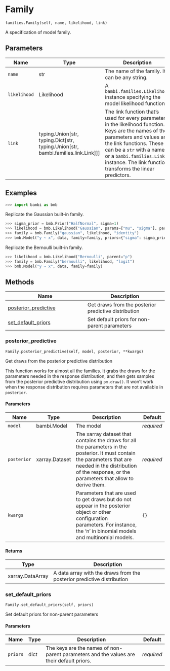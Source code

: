 # Family { #bambi.Family }

`families.Family(self, name, likelihood, link)`

A specification of model family.

## Parameters

| Name         | Type                                                                                   | Description                                                                                                                                                                                                                                                                         | Default    |
|--------------|----------------------------------------------------------------------------------------|-------------------------------------------------------------------------------------------------------------------------------------------------------------------------------------------------------------------------------------------------------------------------------------|------------|
| `name`       | str                                                                                    | The name of the family. It can be any string.                                                                                                                                                                                                                                       | _required_ |
| `likelihood` | Likelihood                                                                             | A ``bambi.families.Likelihood`` instance specifying the model likelihood function.                                                                                                                                                                                                  | _required_ |
| `link`       | typing.Union\[str, typing.Dict\[str, typing.Union\[str, bambi.families.link.Link\]\]\] | The link function that's used for every parameter in the likelihood function. Keys are the names of the parameters and values are the link functions. These can be a ``str`` with a name or a ``bambi.families.Link`` instance. The link function transforms the linear predictors. | _required_ |

## Examples

```python
>>> import bambi as bmb
```

Replicate the Gaussian built-in family.

```python
>>> sigma_prior = bmb.Prior("HalfNormal", sigma=1)
>>> likelihood = bmb.Likelihood("Gaussian", params=["mu", "sigma"], parent="mu")
>>> family = bmb.Family("gaussian", likelihood, "identity")
>>> bmb.Model("y ~ x", data, family=family, priors={"sigma": sigma_prior})
```

Replicate the Bernoulli built-in family.

```python
>>> likelihood = bmb.Likelihood("Bernoulli", parent="p")
>>> family = bmb.Family("bernoulli", likelihood, "logit")
>>> bmb.Model("y ~ x", data, family=family)
```

## Methods

| Name | Description |
| --- | --- |
| [posterior_predictive](#bambi.Family.posterior_predictive) | Get draws from the posterior predictive distribution |
| [set_default_priors](#bambi.Family.set_default_priors) | Set default priors for non-parent parameters |

### posterior_predictive { #bambi.Family.posterior_predictive }

`Family.posterior_predictive(self, model, posterior, **kwargs)`

Get draws from the posterior predictive distribution

This function works for almost all the families. It grabs the draws for the parameters
needed in the response distribution, and then gets samples from the posterior predictive
distribution using `pm.draw()`. It won't work when the response distribution requires
parameters that are not available in `posterior`.

#### Parameters

| Name        | Type           | Description                                                                                                                                                                                                          | Default    |
|-------------|----------------|----------------------------------------------------------------------------------------------------------------------------------------------------------------------------------------------------------------------|------------|
| `model`     | bambi.Model    | The model                                                                                                                                                                                                            | _required_ |
| `posterior` | xarray.Dataset | The xarray dataset that contains the draws for all the parameters in the posterior. It must contain the parameters that are needed in the distribution of the response, or the parameters that allow to derive them. | _required_ |
| `kwargs`    |                | Parameters that are used to get draws but do not appear in the posterior object or other configuration parameters. For instance, the 'n' in binomial models and multinomial models.                                  | `{}`       |

#### Returns

| Type             | Description                                                            |
|------------------|------------------------------------------------------------------------|
| xarray.DataArray | A data array with the draws from the posterior predictive distribution |

### set_default_priors { #bambi.Family.set_default_priors }

`Family.set_default_priors(self, priors)`

Set default priors for non-parent parameters

#### Parameters

| Name     | Type   | Description                                                                              | Default    |
|----------|--------|------------------------------------------------------------------------------------------|------------|
| `priors` | dict   | The keys are the names of non-parent parameters and the values are their default priors. | _required_ |